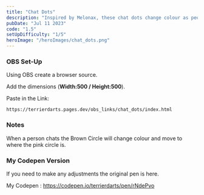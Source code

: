 ```yaml
---
title: "Chat Dots"
description: "Inspired by Melonax, these chat dots change colour as people chat in your stream."
pubDate: "Jul 11 2023"
code: "1.5"
setUpDifficulty: "1/5"
heroImage: "/heroImages/chat_dots.png"
---
```


### OBS Set-Up

Using OBS create a browser source.

Add the dimensions (**Width:500 / Height:500**).

Paste in the Link:

```
https://terrierdarts.pages.dev/obs_links/chat_dots/index.html
```

### Notes

When a person chats the Brown Circle will change colour and move to where the pink circle is.

### My Codepen Version

If you need to make any adjustments the original pen is here.

My Codepen : https://codepen.io/terrierdarts/pen/rNdePvo
